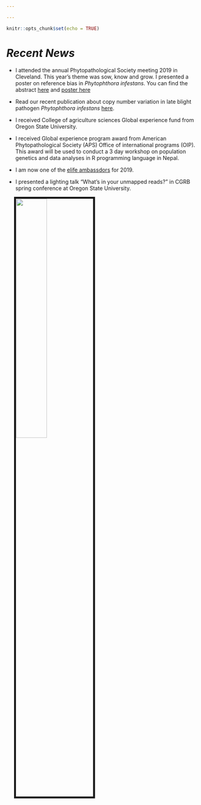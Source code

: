 ```yaml
---

---
```


```r
knitr::opts_chunk$set(echo = TRUE)
```

# *Recent News*

* I attended the annual Phytopathological Society meeting 2019 in Cleveland. This year's theme was sow, know and grow. I presented a poster on reference bias in *Phytophthora infestans*. You can find the abstract [here](https://apsnet.confex.com/apsnet/2019/meetingapp.cgi/Paper/14383) and [poster here](APS_2019_ShankarPoster.pdf)

* Read our recent publication about copy number variation in late blight pathogen *Phytophthora infestans* [here](https://www.biorxiv.org/content/10.1101/633701v1).


* I received College of agriculture sciences Global experience fund from Oregon State University. 

* I received Global experience program award from American Phytopathological Society (APS) Office of international programs (OIP). This award will be used to conduct a 3 day workshop on population genetics and data analyses in R programming language in Nepal.


* I am now one of the [elife ambassdors](https://elifesciences.org/inside-elife/a946c355/elife-community-ambassadors-243-volunteers-join-the-programme-in-2019) for 2019. 

* I presented a lighting talk "What's in your unmapped reads?" in CGRB spring conference at Oregon State University.


<img src="cgrb.png" style="width:40%; border:5px solid; margin-left: 20px" align="left">